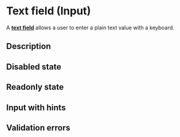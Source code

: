 

<Meta of={TextFieldStories} />

# Text field (Input)

A <a href="https://react-spectrum.adobe.com/react-aria/TextField.html#textfield" target="_blank">**text field**</a> allows a user to enter a plain text value with a keyboard.

<Canvas of={TextFieldStories.BasicExample} />

## Description

<Canvas of={TextFieldStories.InputFieldDescription} />

## Disabled state

<Canvas of={TextFieldStories.DisabledState} />

## Readonly state

<Canvas of={TextFieldStories.ReadOnlyState} />

## Input with hints

<Canvas of={TextFieldStories.InputWithHints} />

## Validation errors

<Canvas of={TextFieldStories.ValidationErrors} />